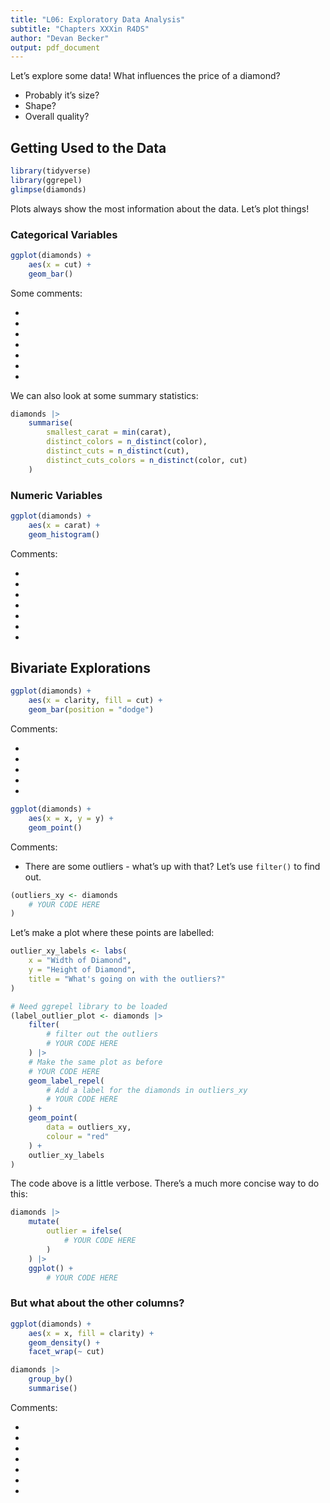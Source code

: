 ```yaml
---
title: "L06: Exploratory Data Analysis"
subtitle: "Chapters XXXin R4DS"
author: "Devan Becker"
output: pdf_document
---
```


Let's explore some data! What influences the price of a diamond? 

- Probably it's size?
- Shape?
- Overall quality?

## Getting Used to the Data

```r
library(tidyverse)
library(ggrepel)
glimpse(diamonds)
```

Plots always show the most information about the data. Let's plot things!

### Categorical Variables

```r
ggplot(diamonds) +
    aes(x = cut) +
    geom_bar()
```

Some comments:

- 
- 
- 
- 
- 
- 
- 

We can also look at some summary statistics:

```r
diamonds |>
    summarise(
        smallest_carat = min(carat),
        distinct_colors = n_distinct(color),
        distinct_cuts = n_distinct(cut),
        distinct_cuts_colors = n_distinct(color, cut)
    )
```

### Numeric Variables

```r
ggplot(diamonds) +
    aes(x = carat) + 
    geom_histogram()
```

Comments:

- 
- 
- 
- 
- 
- 
- 

## Bivariate Explorations

```r
ggplot(diamonds) +
    aes(x = clarity, fill = cut) +
    geom_bar(position = "dodge")
```

Comments:

- 
- 
- 
- 
- 

```r
ggplot(diamonds) +
    aes(x = x, y = y) +
    geom_point()
```

Comments:

- There are some outliers - what's up with that? Let's use `filter()` to find out.

```r
(outliers_xy <- diamonds 
    # YOUR CODE HERE
)
```


Let's make a plot where these points are labelled:

```r
outlier_xy_labels <- labs(
    x = "Width of Diamond",
    y = "Height of Diamond",
    title = "What's going on with the outliers?"
)

# Need ggrepel library to be loaded
(label_outlier_plot <- diamonds |>
    filter(
        # filter out the outliers    
        # YOUR CODE HERE
    ) |>
    # Make the same plot as before
    # YOUR CODE HERE
    geom_label_repel(
        # Add a label for the diamonds in outliers_xy
        # YOUR CODE HERE
    ) +
    geom_point(
        data = outliers_xy,
        colour = "red"
    ) +
    outlier_xy_labels
)
```


The code above is a little verbose. There's a much more concise way to do this:

```r
diamonds |>
    mutate(
        outlier = ifelse(
            # YOUR CODE HERE
        )
    ) |>
    ggplot() +
        # YOUR CODE HERE
```

### But what about the other columns?

```r
ggplot(diamonds) +
    aes(x = x, fill = clarity) +
    geom_density() +
    facet_wrap(~ cut)
```

```r
diamonds |>
    group_by()
    summarise()
```

Comments:

- 
- 
- 
- 
- 
- 
- 


